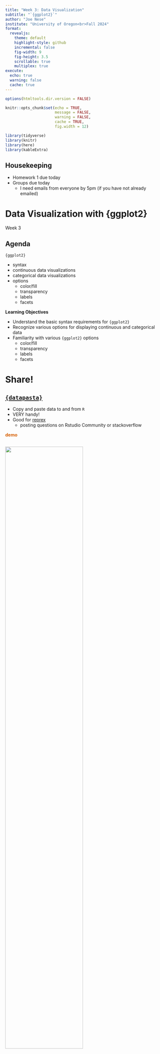 ```yaml
---
title: "Week 3: Data Visualization"
subtitle: "`{ggplot2}`"
author: "Joe Nese"
institute: "University of Oregon<br>Fall 2024"
format:
  revealjs: 
    theme: default
    highlight-style: github
    incremental: false
    fig-width: 9
    fig-height: 3.5
    scrollable: true
    multiplex: true
execute: 
  echo: true
  warning: false
  cache: true
---
```


```r
options(htmltools.dir.version = FALSE)

knitr::opts_chunk$set(echo = TRUE,
                      message = FALSE,
                      warning = FALSE,
                      cache = TRUE,
                      fig.width = 12)

library(tidyverse)
library(knitr)
library(here)
library(kableExtra)

```

## Housekeeping

* Homework 1 due today
* Groups due today
  - I need emails from everyone by 5pm (if you have not already emailed)

# Data Visualization with {ggplot2} 

Week 3

## Agenda {.smaller}

`{ggplot2}`

* syntax
* continuous data visualizations
* categorical data visualizations
* options
  + color/fill
  + transparency
  + labels
  + facets

**Learning Objectives**

* Understand the basic syntax requirements for `{ggplot2}` 
* Recognize various options for displaying continuous and categorical data
* Familiarity with various `{ggplot2}` options
  + color/fill
  + transparency
  + labels
  + facets

# Share! 


## [`{datapasta}`](https://github.com/MilesMcBain/datapasta)

* Copy and paste data to and from `R`
* VERY handy!
* Good for [reprex](https://github.com/tidyverse/reprex) 
  + posting questions on Rstudio Community or stackoverflow

[**demo**]{style="color:#D55E00;"}

## 

![](https://cdn.myportfolio.com/45214904-6a61-4e23-98d6-b140f8654a40/b467ee99-87e3-4663-ae27-aaf027f940ce_rw_1920.png?h=0573cb8b960ba2f2c8486188761f03e0){width="70%"}

::: aside
Credit [Allison Horst](https://allisonhorst.com/data-science-art)
:::

## Providing grammar for: {.smaller}

* Graphics 
  + `{ggplot2}`
* Data manipulations 
  + `{dplyr}`
  + `{tidyr}`
* Expanding area of specialized topics
  + `{lubridate}`
  + `{glue}`
  + `{tidymodels}`
* Many more...

## Providing grammar for: {.smaller}

* Graphics 
  + <mark>`{ggplot2}`</mark>
* Data manipulations
  + `{dplyr}`
  + `{tidyr}`
* Expanding area of specialized topics
  + `{lubridate}`
  + `{glue}`
  + `{tidymodels}`
* Many more...

# {ggplot2}

## The `{ggplot2}` package

`gg` stands for the "grammar of graphics"

:::: {.columns}

::: {.column width="50%"}
![](https://ggplot2-book.org/cover.jpg){width="50%"}
:::

::: {.column width="50%"}
![](https://images-us.bookshop.org/ingram/9780387245447.jpg?height=500&v=v2)
:::

::::

## Resources

The `{ggplot2}` package is one of the most popular `R` packages, and there are many resources to learn the syntax 

* ggplot2 book (email me for digital copy)
* Posit [cheat sheet](https://rstudio.github.io/cheatsheets/html/data-visualization.html?_gl=1*1j49xha*_ga*MTM2MTAwMDI2MS4xNjk2OTY0NDAy*_ga_2C0WZ1JHG0*MTY5Njk2NDQwMi4xLjAuMTY5Njk2NDQwMi4wLjAuMA..)
  + Can be helpful, perhaps more so after a little experience
* [R Graphics Cookbook](http://www.cookbook-r.com/Graphs/)
* [R Graph Gallery](https://www.r-graph-gallery.com/index.html)
  + past students have really liked this one

## Components {.smaller}

Every `ggplot` plot has three components

1. **data**
    + the `data` used to produce the plot
2. **aesthetic mappings (`aes`)**
    + between variables and visual properties 
3. **layer(s)**
    + usually through the `geom_*()` function to produce geometric shapes to be rendered

. . .

**`ggplot()` always takes a data frame (tibble) as the first argument**

## Basic syntax {.smaller}

[ggplot(]{style="color:#D55E00"}[data]{style="color:#0072B2"}, [aes(]{style="color:#009E73"}x = xvar, y = yvar[)]{style="color:#009E73"}[)]{style="color:#D55E00"} [+]{style="color:#CC79A7"} <br> [geom_function()]{style="color:#E69f00"}

. . .

[ggplot()]{style="color:#D55E00"} = the function is `ggplot` and the package is `{ggplot2}` 

. . .

[data]{style="color:#0072B2"} = the data to be plotted

. . .

[aes(]{style="color:#009E73"}x = xvar, y = yvar[)]{style="color:#009E73"} = the `aes`thetic mappings

. . .

[geom_function()]{style="color:#E69f00"} = the `geom`etrics of the plot; the "[function()]{style="color:#E69f00"}" here represents any of the `geom_*` offerings

. . .

::: {.fragment}
<mark>note the [+]{style="color:#CC79A7"} and <ins>NOT</ins> the `%>%`</mark>
:::

## `{ggplot2}` template

```r
#| eval: false

ggplot(data, aes(mappings)) +
  geom_function()

```

. . .

or equivalently

. . .

```r
#| eval: false

data %>% 
  ggplot(aes(mappings)) +
  geom_function()

```


## Some data for today ![](https://allisonhorst.github.io/palmerpenguins/reference/figures/lter_penguins.png){fig-align="right" width="10%"} 

[run the following]{style="color:#D55E00;"}

```r
#| echo: true

library(tidyverse)
library(palmerpenguins)

head(penguins)
```

# Continuous Data

## Setting up a plot

Run the following code. What do you see?

```r
#| output-location: slide

penguins %>% 
  ggplot(aes(bill_length_mm, body_mass_g)) 
```

## Setting up a plot

We have to add some layers!

![](./images/owl.PNG)

## Setting up a plot

It's ready for you to add some `geom`etric <ins>layers</ins>...what should we add?

## How about points?

```r
#| output-location: fragment
#| code-line-numbers: "|2"

penguins %>% 
  ggplot(aes(bill_length_mm, body_mass_g)) +
  geom_point()
```

## Adding layers

* In the previous slide, we added a layer of points
* The `geom_point()` layer is a function, complete with it's own arguments

. . .

Let’s change the color of the points

How would you change the color of the points? 
	
<ins>or</ins> 

How would you find out about changing the color of the points?

. . .

`?geom_point`

## `color`

```r
#| output-location: fragment
#| code-line-numbers: "|2"

penguins %>% 
  ggplot(aes(bill_length_mm, body_mass_g)) +
  geom_point(color = "magenta")
```


## Add another layer

Let's add a smoothed line with `geom_smooth()`

```r
#| output-location: fragment
#| message: false
#| code-line-numbers: "|3"

penguins %>% 
  ggplot(aes(bill_length_mm, body_mass_g)) +
  geom_point(color = "magenta") + 
  geom_smooth()
```

## Add another layer

Let's add a smoothed line with `geom_smooth()`

```r
#| message: false
#| eval: false
#| code-line-numbers: "3"

penguins %>% 
  ggplot(aes(bill_length_mm, body_mass_g)) +
  geom_point(color = "magenta") + 
  geom_smooth()
```

*Note*: This is **not** the same as `geom_line()`. We are fitting a line of best fit with `geom_smooth()`

## You try

You probably got the [message]{style="color:#CC79A7;"} below when you ran (defaults)

```r
#| message: true

penguins %>% 
  ggplot(aes(bill_length_mm, body_mass_g)) +
  geom_point(color = "magenta") + 
  geom_smooth()
```

. . .

Change the `method` to `"lm"`

## Let's do this one together

Look at the help page – `?geom_smooth` 

1. Remove the `confidence` interval around the line

2. Now change the `*SE*` band to reflect a 68% confidence interval

## `color`: global vs. conditional 

Prior examples changed colors globally

- `geom_point(color = "magenta")`

. . .

Use `aes()` to access variables, and color according to a specific variable

. . .

- We use variable names within `aes()`

. . .

Let’s check the data again (`head()`) and the "species" variable (`table()`) 

. . .

[let's do this together]{style="color:#D55E00;"}

##

```r
#| message: false
#| output-location: fragment
#| code-line-numbers: "|2"

penguins %>% 
  ggplot(aes(bill_length_mm, body_mass_g)) +
  geom_point(aes(color = species)) 
```

## `color`: global vs. conditional 

```r
#| eval: false

penguins %>% 
  ggplot(aes(bill_length_mm, body_mass_g)) +
  geom_point(aes(color = species))
```

* When we did `geom_point(color = "magenta")` we put quotes around the color 
* Why now is "species" not in quotes?

. . .

* color names/hex codes are in quotes **NOT** in the `aes()`
* variable names are in the `aes()` **NOT** in quotes
* `aes()` is where you map to your data!

## Conditional flow through layers {.smaller}

If we use something like `color = “x”` in the first `aes`thetic, it will carry on through all additional layers

These two codes are the same:

```r
penguins %>% 
  ggplot(aes(bill_length_mm, body_mass_g)) +
  geom_point(aes(color = species))
```

```r
penguins %>% 
  gplot(aes(bill_length_mm, body_mass_g, color = species)) +
  geom_point()
```

. . .

But these two are not...why? [run to find out]{style="color:#D55E00;"}

```r
penguins %>% 
  ggplot(aes(bill_length_mm, body_mass_g)) +
  geom_point(aes(color = species)) + 
  geom_smooth()
```

```r
penguins %>% 
  ggplot(aes(bill_length_mm, body_mass_g, color = species)) +
  geom_point() + 
  geom_smooth()
```

## Be mindful with `aes()`

Using `aes()` when you **don't** need it

What is happening here?

```r
penguins %>% 
  ggplot(aes(bill_length_mm, body_mass_g)) +
  geom_point(aes(color = "blue")) + 
  geom_smooth()
```

## Be mindful with `aes()`

**Not** using `aes()` when you need it

What is happening here?

```r
penguins %>% 
  ggplot(aes(bill_length_mm, body_mass_g)) +
  geom_point(color = species) + 
  geom_smooth()
```

::: aside
Kind of helpful message here.
:::

# Themes

## Let's talk themes

* The default is `theme_gray()`
  + I don't like it
* But there are a lot of build-in alternative in `{ggplot2}`
  + `theme_minimal()` is my favorite
* Check out the [`{ggthemes}`](https://yutannihilation.github.io/allYourFigureAreBelongToUs/ggthemes/) package for a lot of alternatives
  + These days I often use the [`colorblind`](https://yutannihilation.github.io/allYourFigureAreBelongToUs/ggthemes/colorblind/) theme for discrete values in my plots
* Check out the [`{ggthemeassist}`](https://github.com/calligross/ggthemeassist) add-in

# More themes

* The [`{hrbrthemes}`](https://github.com/hrbrmstr/hrbrthemes) are nice
* Consider [building your own theme!](https://bookdown.org/rdpeng/RProgDA/building-a-new-theme.html)
* Or Google around

. . .

* Set the theme globally
  + One of the first lines in your .qmd file (after you load packages) could be:
  
`theme_set(theme_minimal())`

## Get a little fancy

* You can use `geom_point()` for more than one layer
* You can also use a different data source on a layer
* Use these two properties to highlight points
  + How about penguins from Torgersen Island?

##

```r
penguins %>% 
  ggplot(aes(bill_length_mm, body_mass_g)) +
  geom_point(color = "black")
```

##

```r
#| code-line-numbers: "3"
penguins %>% 
  ggplot(aes(bill_length_mm, body_mass_g)) +
  geom_point(color = "black") + 
  geom_point(data = dplyr::filter(penguins, island == "Torgersen"), color = "magenta")
```

##

```r
#| code-line-numbers: "4"

penguins %>% 
  ggplot(aes(bill_length_mm, body_mass_g)) +
  geom_point(color = "black") + 
  geom_point(data = dplyr::filter(penguins, island == "Torgersen"), color = "magenta") + 
  geom_smooth(se = FALSE)
```

##

```r
#| code-line-numbers: "5"

penguins %>% 
  ggplot(aes(bill_length_mm, body_mass_g)) +
  geom_point(color = "black") + 
  geom_point(data = dplyr::filter(penguins, island == "Torgersen"), color = "magenta") + 
  geom_smooth(se = FALSE) + 
  theme_minimal()
```

## Another option

`{gghighlight}` varying flexibility

```r
#| code-line-numbers: "|3"

penguins %>% 
  ggplot(aes(bill_length_mm, body_mass_g)) +
  geom_point(color = "magenta") + 
  gghighlight::gghighlight(island == "Torgersen") + 
  theme_minimal()
```

## Line plots

* When should you use line plots instead of smooths?

. . .

    + usually when time is involved

. . .


* What are some good candidate data for line plots?

. . .

    + observed versus model-implied (estimated)

## `geom_line()`

Classic time series example 

`economics` data from `{ggplot2}`

```r
economics
```

## Let's try it

How do you think we'd fit a line plot to these data, showing unemployment ("_unemploy_") over time?

. . .

```r
economics %>% 
  ggplot(aes(date, unemploy)) +
  geom_line()
```

## Layers

What happens when we layer geom_line and geom_point?

```r
economics %>% 
  ggplot(aes(date, unemploy)) +
  geom_line() +
  geom_point()
```

[try it!]{style="color:#D55E00;"}

. . .

Not the best instance of this

It would work better on a plot with fewer time points, but you get the idea

# Labels

`labs()`

## Axis Labels

```r
#| output-location: fragment
#| code-line-numbers: "|4|5"

economics %>% 
  ggplot(aes(date, unemploy)) +
  geom_line() +
  theme_minimal() +
  labs(x = "Date",
       y = "Unemployment")
```

## Title

```r
#| output-location: fragment
#| code-line-numbers: "|6"

economics %>% 
  ggplot(aes(date, unemploy)) +
  geom_line() +
  theme_minimal() +
  labs(x = "Date", 
       y = "Unemployment",
       title = "Unemployment Over Time") 
```

## Subtitle

```r
#| output-location: fragment
#| code-line-numbers: "|7"

economics %>% 
  ggplot(aes(date, unemploy)) +
  geom_line() +
  theme_minimal() +
  labs(x = "Date", 
       y = "Unemployment",
       title = "Unemployment Over Time",
       subtitle = "This is the subtitle")
```

## Caption

```r
#| output-location: fragment
#| code-line-numbers: "|8"

economics %>% 
  ggplot(aes(date, unemploy)) +
  geom_line() +
  theme_minimal() +
  labs(x = "Date", 
       y = "Unemployment",
       title = "Unemployment Over Time",
       subtitle = "This is the subtitle",
       caption = "Created by Joe Nese") 
```

## Tag

```r
#| output-location: fragment
#| code-line-numbers: "|9"

economics %>% 
  ggplot(aes(date, unemploy)) +
  geom_line() +
  theme_minimal() +
  labs(x = "Date", 
       y = "Unemployment",
       title = "Unemployment Over Time",
       subtitle = "This is the subtitle",
       caption = "Created by Joe Nese",
       tag = "(A)") 
```

## Legend (one way)

```r
#| output-location: fragment
#| code-line-numbers: "|1,6"

penguins %>% 
  ggplot(aes(bill_length_mm, body_mass_g, color = species)) + # 'color = '
  geom_point() +
  theme_minimal() +
  labs(x = "Bill Length (mm)",
       y = "Body Mass (g)",
       color = "Species!") # 'color = '
```

# Facets

## Faceting

* One of the most powerful features of `{ggplot2}`
* Produce *n* plots by a specific variable

* `facet_wrap()`
  + wrap a sequence of panels into two dimensions
  + based on variables(s)

## Faceting

```r
#| output-location: fragment
#| code-line-numbers: "|4"

penguins %>% 
  ggplot(aes(bill_length_mm, body_mass_g)) + 
  geom_point() +
  geom_smooth() +
  facet_wrap(~species)
```

## Careful about the `~`

```r
#| message: true
#| warning: true
#| error: true

penguins %>% 
  ggplot(aes(bill_length_mm, body_mass_g)) + 
  geom_point() +
  geom_smooth() +
  facet_wrap(species)
```

## Faceting 

two variables (like a matrix)

```r
#| message: false
#| warning: false
#| code-line-numbers: "|4"

penguins %>% 
  ggplot(aes(bill_length_mm, body_mass_g)) + 
  geom_point() +
  geom_smooth() +
  facet_wrap(species ~ year) 
```

## Alternative specification - `vars()`

```r
#| eval: false
#| code-line-numbers: "|4"

penguins %>% 
  ggplot(aes(bill_length_mm, body_mass_g)) + 
  geom_point() +
  geom_smooth() +
  facet_wrap(vars(species))
```

<br>

```r
#| eval: false
#| code-line-numbers: "|4"

penguins %>% 
  ggplot(aes(bill_length_mm, body_mass_g)) + 
  geom_point() +
  geom_smooth() +
  facet_wrap(vars(species, year))
```

# Heatmaps

> A heatmap is a literal way of visualizing a table of numbers, where you substitute the numbers with colored cells. <br> - Nathan Yau

* Useful for finding highs and lows  - and sometimes patterns
* They don't always work well

## Example with correlations

```r
corr <- cor(mtcars)

pc <- corr %>% 
  as.data.frame() %>% 
  mutate(row = rownames(.)) %>% 
  pivot_longer(
    cols = -row,
    names_to = "col",
    values_to = "cor"
  )

head(pc)
```

## Heatmap

```r
pc %>% 
  ggplot(aes(row, col, fill = cor)) +
  geom_tile()
```

## Viridis

```r
#| code-line-numbers: "|3"

pc %>% 
  ggplot(aes(row, col, fill = cor)) +
  geom_tile() +
  scale_fill_viridis_c() 
```

# Categorical Data

## Data

`{fivethirtyeight}` package

dataset is `college_grad_students`

```r
#| output-location: fragment

theme_set(theme_minimal(base_size = 16))

#install.packages("fivethirtyeight")
library(fivethirtyeight)
# View(college_grad_students)
grad <- college_grad_students # simpler reference
grad
```

## Histogram

Histogram of "grad_total"

```r
grad %>% 
  ggplot(aes(x = grad_total)) +
  geom_histogram()
```

## Transparency - `alpha`

Add some transparency – perhaps this looks nicer

```r
#| code-line-numbers: "2"

grad %>% 
  ggplot(aes(x = grad_total)) +
  geom_histogram(alpha = 0.7) 
```

## `color` vs. `fill`

**In general**

* `color` defines the color a geom is *outlined*
* `fill` defines the color a geom is *filled* 

## `color` vs. `fill`

For example:

* `geom_point()` default has only has a color and **NO** fill because they're just points
* Point shapes 21–24 include both a color and a fill

```r
#| echo: false

df_shapes <- data.frame(shape = 0:24)
ggplot(df_shapes, aes(0, 0, shape = shape)) +
  geom_point(aes(shape = shape), size = 5, fill = 'red') +
  scale_shape_identity() +
  theme_void() +
  facet_wrap(~shape)
  
```

## How would we change the color of this plot?

```r
grad %>% 
  ggplot(aes(x = grad_total)) +
  geom_histogram(alpha = 0.7)
```

## How would we change the color of this plot?

```r
grad %>% 
  ggplot(aes(x = grad_total)) +
  geom_histogram(alpha = 0.7, color = "magenta")
```

## How would we change the ~~color~~ fill of this plot?

. . .

```r
grad %>% 
  ggplot(aes(x = grad_total)) +
  geom_histogram(alpha = 0.7, fill = "magenta")
```

## Color by variable

What if we wanted different colors by a variable -- *major_category*

```r
grad %>% 
  ggplot(aes(x = grad_total)) +
  geom_histogram(aes(fill = major_category), alpha = 0.7)
```

## Density plot

Alternative representation of distribution

* Think of it as a smoothed histogram (uses kernel smoothing)
* The depiction of the distribution is **NOT** determined by the number of the bins you use, as are histograms

## Density plot

`geom_density()`

```r
grad %>% 
  ggplot(aes(x = grad_total)) +
  geom_density()
```

## Density plot

Now let’s fill by *major_category*

```r
grad %>% 
  ggplot(aes(x = grad_total)) +
  geom_density(aes(fill = major_category), alpha = 0.2)
```

::: {.fragment}
Not a good plot, just an example
:::

## Possible alternative? `facet_wrap`

```r
grad %>% ggplot(aes(x = grad_total)) +
  geom_density(alpha = 0.2) +
  facet_wrap(~major_category) #<<
```

## Even better

density ridges `{ggridges}`

```r
library(ggridges)

grad %>% 
  ggplot(aes(x = grad_total, y = major_category)) +
  geom_density_ridges()
```

## Density  Ridges

```r
penguins %>% 
  ggplot(aes(bill_length_mm , species)) +
  geom_density_ridges()
```

## `fill` 

```r
#| code-line-numbers: "2"

penguins %>% 
  ggplot(aes(bill_length_mm , species)) +
  geom_density_ridges(aes(fill = factor(year)))
```

## Add transparency for clarity

```r
#| code-line-numbers: "2"

penguins %>% 
  ggplot(aes(bill_length_mm , species)) +
  geom_density_ridges(aes(fill = factor(year)), alpha = 0.5)
```

## Viridis

* easier to read by those with colorblindness 
* prints well in gray scale

```r
#| code-line-numbers: "|3"

penguins %>% 
  ggplot(aes(bill_length_mm , species)) +
  geom_density_ridges(aes(fill = factor(year)), alpha = 0.5) +
  scale_fill_viridis_d()
```

## Same fill function, different "`option`"

```r
#| code-line-numbers: "|3"

penguins %>% 
  ggplot(aes(bill_length_mm , species)) +
  geom_density_ridges(aes(fill = factor(year)), alpha = 0.7) +
  scale_fill_viridis_d(option = "plasma")
```

## Candy rankings `{fivethirtyeight}`

```r
#| output-location: fragment

candy <- candy_rankings %>% 
  pivot_longer(
    cols = chocolate:pluribus,
    names_to = "type",
    values_to = "foo") %>% 
  filter(foo) %>% 
  select(-foo)

candy
```

## Boxplot

```r
candy %>% 
  ggplot(aes(type, sugarpercent)) +
  geom_boxplot() 
```

## Violin plots

```r
candy %>% 
  ggplot(aes(type, sugarpercent)) +
  geom_violin() 
```

## Bar Charts

```r
head(mpg)
```

## Bar/Col Charts {.smaller}

:::: {.columns}

::: {.column width="50%"}
**`geom_bar()`**

* expects *x* **OR** *y*
* counts rows
* if you want to count the number of cases at each *x* or *y* position 
* makes the height of the bar proportional to the number of cases in each group
* uses `stat_count()` by default

:::

::: {.column width="50%"}
**`geom_col()`**

* expects *x* **AND** *y*
* expects numbers in your data
* if you want the heights of the bars to represent values in the data
* leaves the data as is
* uses `stat_identity()` by default

:::
::::

## `geom_bar()`

*mpg* data

```r
mpg %>% 
  ggplot(aes(class)) + # one variable in the `aes()`
  geom_bar() # counts the rows per class
```

## *summarized_mpg* data


```r
summarized_mpg <- mpg %>% 
  group_by(class) %>% 
  count()

head(summarized_mpg)
```

## `geom_col()`

*summarized_mpg* data

```r
summarized_mpg %>% 
  ggplot(aes(class, n)) + # two variables in the `aes()`
  geom_col() # data has the rows per class in "n"
```

##

:::: {.columns}

::: {.column width="40%"}
`geom_bar()` default

```r
mpg %>% 
  ggplot(aes(class)) + 
  geom_bar()
```
::: 

::: {.column width="60%" .fragment}

`geom_bar(stat = "identity")` 

```r
summarized_mpg %>% 
  ggplot(aes(class, n)) + 
  geom_bar(stat = "identity")
```
:::

::::

##

:::: columns

::: {.column width="40%"}
`geom_bar()` default

```r
mpg %>% 
  ggplot(aes(class)) + 
  geom_bar()
```
:::

::: {.column width="60%" .fragment}
`geom_col()` default

```r
summarized_mpg %>% 
  ggplot(aes(class, n)) + 
  geom_col()
```
:::

::::

##

:::: columns

::: {.column width="40%"}
`geom_bar()` default

```r
mpg %>% 
  ggplot(aes(class)) + 
  geom_bar()
```
:::

::: {.column width="60%" .fragment}
`geom_bar()` uh-oh

```r
summarized_mpg %>% 
  ggplot(aes(class)) + 
  geom_bar()
```
:::

::::

## What happened?

Let's look at our data again

:::: columns

::: {.column width="50%"}
```r
summarized_mpg
```
:::

::: {.column width="50%" .fragment}
```r
summarized_mpg %>% 
  ggplot(aes(class)) + 
  geom_bar()
```
:::

::::

## More bar plot options {.smaller}

```r
#| output-location: fragment

eclsk <- haven::read_sav(here::here("data", "ecls-k_samp.sav")) %>% 
  rio::characterize() %>% 
  janitor::clean_names()

ecls_smry <- eclsk %>%
    group_by(k_type, ethnic) %>%
    summarize(t1r_mean = mean(t1rscale))

ecls_smry
```

## Stacked bar plot

Look for effects in "ethnicity" by "k_type" (full/half day K)

```r
ecls_smry %>% 
  ggplot(aes(ethnic, t1r_mean)) +
  geom_col(aes(fill = k_type))
```

## Grouped bar plot

```r
#| code-line-numbers: "|3"

ecls_smry %>% 
  ggplot(aes(ethnic, t1r_mean)) +
  geom_col(aes(fill = k_type),
               position = "dodge")
```

## Rotating Labels

I have to look [this](https://stackoverflow.com/questions/1330989/rotating-and-spacing-axis-labels-in-ggplot2) up *every* time

```r
#| code-line-numbers: "|4"

ecls_smry %>% 
  ggplot(aes(ethnic, t1r_mean)) +
  geom_col(aes(fill = k_type),
           position = "dodge") +
  theme(axis.text.x = element_text(angle = 90, hjust = 1))
```

## Flip the coordinates

`coord_flip()`

```r
#| code-line-numbers: "|4"

ecls_smry %>% 
  ggplot(aes(ethnic, t1r_mean)) +
  geom_col(aes(fill = k_type),
           position = "dodge") +
  coord_flip() 
```

## Alternatively

`facet_wrap()`

```r
ecls_smry %>% 
  ggplot(aes(k_type, t1r_mean)) +
  geom_col(alpha = 0.8) +
  facet_wrap(~ethnic)
```

## Sometimes some redundancy works well

```r
ecls_smry %>% 
  ggplot(aes(k_type, t1r_mean, fill = k_type)) +
  geom_col(alpha = 0.8) +
  facet_wrap(~ethnic)
```

## `geom_*()` Review {.smaller}

* `geom_point()`
* `geom_smooth()`
* `geom_line()`
* `geom_tile()`
* `geom_histogram()`
* `geom_density()`
* `ggridges::geom_density_ridges()`
* `geom_boxplot()`
* `geom_violin()`
* `geom_bar()`
* `geom_col()`

## Challenge {.smaller}

* Start a new `R` project
* Create a new script, save it as "practice-plots.R"
* Load the `{tidyverse}`
* Print the **msleep** dataset to see it's structure (it's from `{ggplot2}`)

For each of the following, produce a separate plot

1. Plot the relation between "sleep_total" and "brainwt" (with "brainwt" as the DV) - scatter plot
2. Overlay a smooth on the previous plot
3. Color the points by "vore", but fit a single smooth
4. Fit separate smooths by "vore", but with all points being gray
5. Omit the standard error of the smooths
6. Use `ylim()` as an additional layer to restrict the *y*-axis to range from 0 to 5

# Next time

## Before next class {.smaller}

* Reading
  + [R4DS(2e) 4](https://r4ds.hadley.nz/data-transform)
* Supplemental Learning
  + [RStudio Primer: Working with Tibbles](https://posit.cloud/learn/primers/2.1)
  + [Rbootcamp: Ch 3](https://r-bootcamp.netlify.app/chapter3)
  + [Codecademy: Aggregates in R](https://www.codecademy.com/courses/learn-r/lessons/r-aggregates/exercises/column-statistics)
* Homework
  + **Homework 2**
  + **Homework 3**



